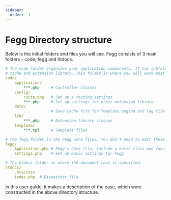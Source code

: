 ```yaml
---
sidebar:
  order:  1
---
```


# Fegg Directory structure

Below is the initial folders and files you will see. Fegg consists of 3 main folders - code, fegg and htdocs.

```yaml
# The code folder organizes your application components. It has subfolders that contain your controller, template files, route,
# cache and extension library. This folder is where you will work most of the time for the project development.
code/
    application/
        ***.php     # Controller classes
    config/
        route.php   # Set up a routing settings
        ***.php     # Set up settings for other extension library
    data/
        ...         # Save cache file for Template engine and log file
    lib/
        ***.php     # Extension library classes
    template/
        ***.tpl     # Template files

# The fegg folder is the Fegg core files. You don't need to edit these files.
fegg/
    Application.php # Fegg's Core file, include a basic class and functions
    settings.php    # Set up basic settings for Fegg

# The htdocs folder is where the document root is specified.
htdocs/
    .htaccess
    index.php  # Dispatcher file
```

In this user guide, it makes a description of the case, which were constructed in the above directory structure.
